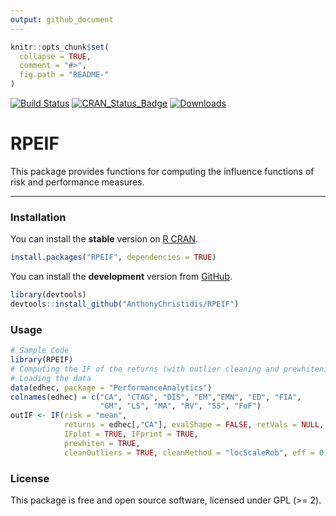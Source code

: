 ```yaml
---
output: github_document
---
```


```r
knitr::opts_chunk$set(
  collapse = TRUE,
  comment = "#>",
  fig.path = "README-"
)
```

[![Build Status](https://travis-ci.org/AnthonyChristidis/RPEIF.svg?branch = master)](https://travis-ci.com/AnthonyChristidis/RPEIF) [![CRAN\_Status\_Badge](http://www.r-pkg.org/badges/version/RPEIF)](https://cran.r-project.org/package = RPEIF) [![Downloads](http://cranlogs.r-pkg.org/badges/RPEIF)](https://cran.r-project.org/package = RPEIF)

RPEIF
======

This package provides functions for computing the influence functions of risk and performance measures.

------------------------------------------------------------------------

### Installation

You can install the **stable** version on [R CRAN](https://cran.r-project.org/package = RPEIF).

```r
install.packages("RPEIF", dependencies = TRUE)
```

You can install the **development** version from [GitHub](https://github.com/AnthonyChristidis/RPEIF).

``` r
library(devtools)
devtools::install_github("AnthonyChristidis/RPEIF")
```

### Usage

``` r
# Sample Code
library(RPEIF)
# Computing the IF of the returns (with outlier cleaning and prewhitening)
# Loading the data
data(edhec, package = "PerformanceAnalytics")
colnames(edhec) = c("CA", "CTAG", "DIS", "EM","EMN", "ED", "FIA",
                    "GM", "LS", "MA", "RV", "SS", "FoF")
outIF <- IF(risk = "mean",
            returns = edhec[,"CA"], evalShape = FALSE, retVals = NULL, nuisPars = NULL,
            IFplot = TRUE, IFprint = TRUE,
            prewhiten = TRUE,
            cleanOutliers = TRUE, cleanMethod = "locScaleRob", eff = 0.99)
```

### License

This package is free and open source software, licensed under GPL (&gt;= 2).